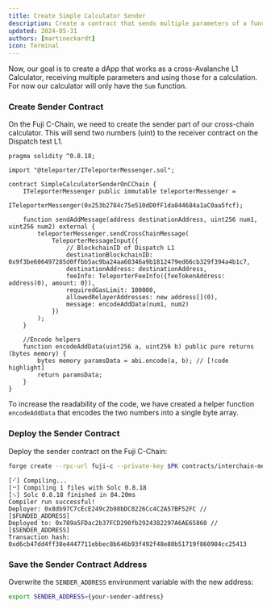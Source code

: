 ```yaml
---
title: Create Simple Calculator Sender
description: Create a contract that sends multiple parameters of a function
updated: 2024-05-31
authors: [martineckardt]
icon: Terminal
---
```



Now, our goal is to create a dApp that works as a cross-Avalanche L1 Calculator, receiving multiple parameters and using those for a calculation. For now our calculator will only have the `Sum` function.

<Steps>
<Step>

### Create Sender Contract

On the Fuji C-Chain, we need to create the sender part of our cross-chain calculator. This will send two numbers (uint) to the receiver contract on the Dispatch test L1. 

```solidity title="contracts/interchain-messaging/invoking-functions/SimpleCalculatorSenderOnCChain.sol"
pragma solidity ^0.8.18;

import "@teleporter/ITeleporterMessenger.sol";

contract SimpleCalculatorSenderOnCChain {
    ITeleporterMessenger public immutable teleporterMessenger =
        ITeleporterMessenger(0x253b2784c75e510dD0fF1da844684a1aC0aa5fcf);

    function sendAddMessage(address destinationAddress, uint256 num1, uint256 num2) external {
        teleporterMessenger.sendCrossChainMessage(
            TeleporterMessageInput({
                // BlockchainID of Dispatch L1
                destinationBlockchainID: 0x9f3be606497285d0ffbb5ac9ba24aa60346a9b1812479ed66cb329f394a4b1c7,
                destinationAddress: destinationAddress,
                feeInfo: TeleporterFeeInfo({feeTokenAddress: address(0), amount: 0}),
                requiredGasLimit: 100000,
                allowedRelayerAddresses: new address[](0),
                message: encodeAddData(num1, num2)
            })
        );
    }

    //Encode helpers
    function encodeAddData(uint256 a, uint256 b) public pure returns (bytes memory) {
        bytes memory paramsData = abi.encode(a, b); // [!code highlight]
        return paramsData;
    }
}

```

To increase the readability of the code, we have created a helper function `encodeAddData` that encodes the two numbers into a single byte array.

</Step>
<Step>

### Deploy the Sender Contract

Deploy the sender contract on the Fuji C-Chain:

```bash
forge create --rpc-url fuji-c --private-key $PK contracts/interchain-messaging/invoking-functions/SimpleCalculatorSenderOnCChain.sol:SimpleCalculatorSenderOnCChain --broadcast
```
```
[⠊] Compiling...
[⠒] Compiling 1 files with Solc 0.8.18
[⠢] Solc 0.8.18 finished in 84.20ms
Compiler run successful!
Deployer: 0x8db97C7cEcE249c2b98bDC0226Cc4C2A57BF52FC // [$FUNDED_ADDRESS]
Deployed to: 0x789a5FDac2b37FCD290fb2924382297A6AE65860 // [$SENDER_ADDRESS]
Transaction hash: 0xd6cb47dd4ff38e4447711ebbec8b646b93f492f48e80b51719f860984cc25413
```
</Step>
<Step>

### Save the Sender Contract Address

Overwrite the `SENDER_ADDRESS` environment variable with the new address:

```bash
export SENDER_ADDRESS={your-sender-address}
```

</Step>
</Steps>